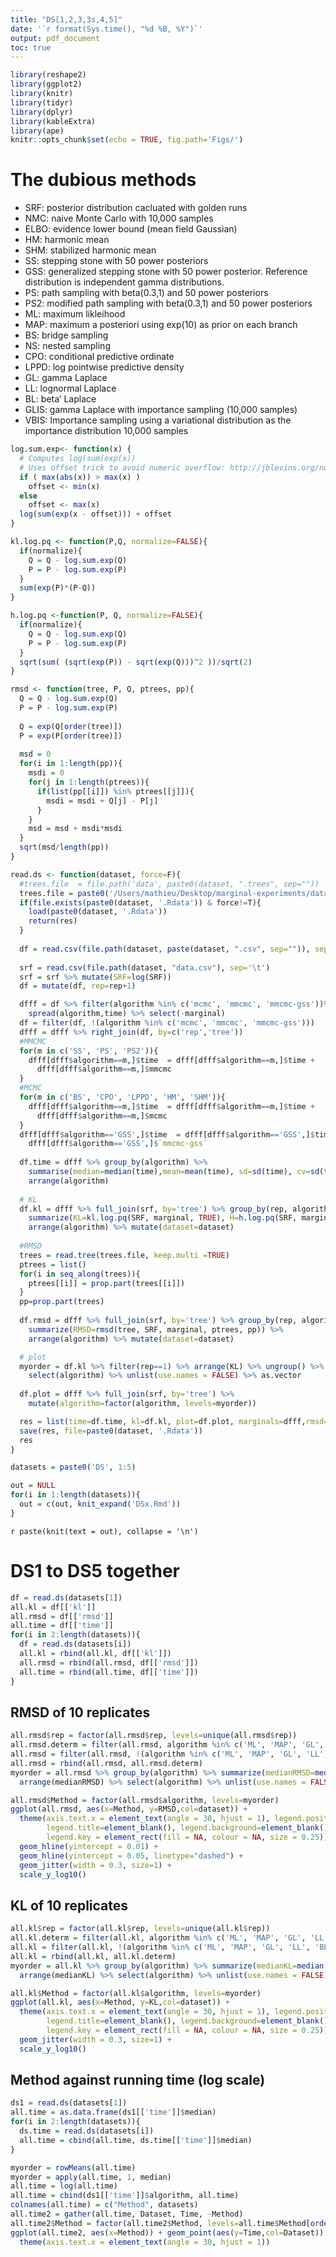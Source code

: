 ```yaml
---
title: "DS[1,2,3,3s,4,5]"
date: '`r format(Sys.time(), "%d %B, %Y")`'
output: pdf_document
toc: true
---
```


```r
library(reshape2)
library(ggplot2)
library(knitr)
library(tidyr)
library(dplyr)
library(kableExtra)
library(ape)
knitr::opts_chunk$set(echo = TRUE, fig.path='Figs/')
```
\newpage

# The dubious methods

- SRF: posterior distribution cacluated with golden runs
- NMC: naive Monte Carlo with 10,000 samples
- ELBO: evidence lower bound (mean field Gaussian)
- HM: harmonic mean
- SHM: stabilized harmonic mean
- SS: stepping stone with 50 power posteriors
- GSS: generalized stepping stone with 50 power posterior. Reference distribution is independent gamma distributions.
- PS: path sampling with beta(0.3,1) and 50 power posteriors
- PS2: modified path sampling with beta(0.3,1) and 50 power posteriors
- ML: maximum likleihood
- MAP: maximum a posteriori using exp(10) as prior on each branch
- BS: bridge sampling
- NS: nested sampling
- CPO: conditional predictive ordinate
- LPPD: log pointwise predictive density
- GL: gamma Laplace
- LL: lognormal Laplace
- BL: beta' Laplace
- GLIS: gamma Laplace with importance sampling (10,000 samples)
- VBIS: Importance sampling using a variational distribution as the importance distribution 10,000 samples

```r
log.sum.exp<- function(x) {
  # Computes log(sum(exp(x))
  # Uses offset trick to avoid numeric overflow: http://jblevins.org/notes/log-sum-exp
  if ( max(abs(x)) > max(x) )
    offset <- min(x)
  else
    offset <- max(x)
  log(sum(exp(x - offset))) + offset
}

kl.log.pq <- function(P,Q, normalize=FALSE){
  if(normalize){
    Q = Q - log.sum.exp(Q)
    P = P - log.sum.exp(P)
  }
  sum(exp(P)*(P-Q))
}

h.log.pq <-function(P, Q, normalize=FALSE){
  if(normalize){
    Q = Q - log.sum.exp(Q)
    P = P - log.sum.exp(P)
  }
  sqrt(sum( (sqrt(exp(P)) - sqrt(exp(Q)))^2 ))/sqrt(2)
}

rmsd <- function(tree, P, Q, ptrees, pp){
  Q = Q - log.sum.exp(Q)
  P = P - log.sum.exp(P)
  
  Q = exp(Q[order(tree)])
  P = exp(P[order(tree)])
  
  msd = 0
  for(i in 1:length(pp)){
    msdi = 0
    for(j in 1:length(ptrees)){
      if(list(pp[[i]]) %in% ptrees[[j]]){
        msdi = msdi + Q[j] - P[j]
      }
    }
    msd = msd + msdi*msdi
  }
  sqrt(msd/length(pp))
}

read.ds <- function(dataset, force=F){
  #trees.file  = file.path('data', paste0(dataset, ".trees", sep=""))
  trees.file = paste0('/Users/mathieu/Desktop/marginal-experiments/data/JC_no_gamma_credible_set_ds', substr(dataset, nchar(dataset), nchar(dataset)))
  if(file.exists(paste0(dataset, '.Rdata')) & force!=T){
    load(paste0(dataset, '.Rdata'))
    return(res)
  }
  
  df = read.csv(file.path(dataset, paste(dataset, ".csv", sep="")), sep='\t')
  
  srf = read.csv(file.path(dataset, "data.csv"), sep='\t')
  srf = srf %>% mutate(SRF=log(SRF))
  df = mutate(df, rep=rep+1)

  dfff = df %>% filter(algorithm %in% c('mcmc', 'mmcmc', 'mmcmc-gss'))%>%
    spread(algorithm,time) %>% select(-marginal)
  df = filter(df, !(algorithm %in% c('mcmc', 'mmcmc', 'mmcmc-gss')))
  dfff = dfff %>% right_join(df, by=c('rep','tree'))
  #MMCMC
  for(m in c('SS', 'PS', 'PS2')){
    dfff[dfff$algorithm==m,]$time  = dfff[dfff$algorithm==m,]$time + 
      dfff[dfff$algorithm==m,]$mmcmc
  }
  #MCMC
  for(m in c('BS', 'CPO', 'LPPD', 'HM', 'SHM')){
    dfff[dfff$algorithm==m,]$time  = dfff[dfff$algorithm==m,]$time + 
      dfff[dfff$algorithm==m,]$mcmc
  }
  dfff[dfff$algorithm=='GSS',]$time  = dfff[dfff$algorithm=='GSS',]$time +
    dfff[dfff$algorithm=='GSS',]$`mmcmc-gss`
  
  df.time = dfff %>% group_by(algorithm) %>% 
    summarise(median=median(time),mean=mean(time), sd=sd(time), cv=sd(time)/mean(time)) %>%
    arrange(algorithm)
  
  # KL
  df.kl = dfff %>% full_join(srf, by='tree') %>% group_by(rep, algorithm) %>%
    summarize(KL=kl.log.pq(SRF, marginal, TRUE), H=h.log.pq(SRF, marginal, TRUE)) %>%
    arrange(algorithm) %>% mutate(dataset=dataset)
  
  #RMSD
  trees = read.tree(trees.file, keep.multi =TRUE)
  ptrees = list()
  for(i in seq_along(trees)){
    ptrees[[i]] = prop.part(trees[[i]])
  }
  pp=prop.part(trees)
  
  df.rmsd = dfff %>% full_join(srf, by='tree') %>% group_by(rep, algorithm) %>%
    summarize(RMSD=rmsd(tree, SRF, marginal, ptrees, pp)) %>%
    arrange(algorithm) %>% mutate(dataset=dataset)

  # plot
  myorder = df.kl %>% filter(rep==1) %>% arrange(KL) %>% ungroup() %>%
    select(algorithm) %>% unlist(use.names = FALSE) %>% as.vector
  
  df.plot = dfff %>% full_join(srf, by='tree') %>% 
    mutate(algorithm=factor(algorithm, levels=myorder))

  res = list(time=df.time, kl=df.kl, plot=df.plot, marginals=dfff,rmsd=df.rmsd)
  save(res, file=paste0(dataset, '.Rdata'))
  res
}

datasets = paste0('DS', 1:5)
```

```r
out = NULL
for(i in 1:length(datasets)){
  out = c(out, knit_expand('DSx.Rmd'))
}
```

`r paste(knit(text = out), collapse = '\n')`

\newpage

# DS1 to DS5 together

```r
df = read.ds(datasets[1])
all.kl = df[['kl']]
all.rmsd = df[['rmsd']]
all.time = df[['time']]
for(i in 2:length(datasets)){
  df = read.ds(datasets[i])
  all.kl = rbind(all.kl, df[['kl']])
  all.rmsd = rbind(all.rmsd, df[['rmsd']])
  all.time = rbind(all.time, df[['time']])
}
```

\newpage

## RMSD of 10 replicates
```r
all.rmsd$rep = factor(all.rmsd$rep, levels=unique(all.rmsd$rep))
all.rmsd.determ = filter(all.rmsd, algorithm %in% c('ML', 'MAP', 'GL', 'LL', 'BL') & rep==1)
all.rmsd = filter(all.rmsd, !(algorithm %in% c('ML', 'MAP', 'GL', 'LL', 'BL')))
all.rmsd = rbind(all.rmsd, all.rmsd.determ)
myorder = all.rmsd %>% group_by(algorithm) %>% summarize(medianRMSD=median(RMSD)) %>%
  arrange(medianRMSD) %>% select(algorithm) %>% unlist(use.names = FALSE) %>% as.vector

all.rmsd$Method = factor(all.rmsd$algorithm, levels=myorder)
ggplot(all.rmsd, aes(x=Method, y=RMSD,col=dataset)) +
  theme(axis.text.x = element_text(angle = 30, hjust = 1), legend.position = c(0.9, 0.2), 
        legend.title=element_blank(), legend.background=element_blank(),
        legend.key = element_rect(fill = NA, colour = NA, size = 0.25)) +
  geom_hline(yintercept = 0.01) +
  geom_hline(yintercept = 0.05, linetype="dashed") +
  geom_jitter(width = 0.3, size=1) +
  scale_y_log10()
```

\newpage

## KL of 10 replicates
```r
all.kl$rep = factor(all.kl$rep, levels=unique(all.kl$rep))
all.kl.determ = filter(all.kl, algorithm %in% c('ML', 'MAP', 'GL', 'LL', 'BL') & rep==1)
all.kl = filter(all.kl, !(algorithm %in% c('ML', 'MAP', 'GL', 'LL', 'BL')))
all.kl = rbind(all.kl, all.kl.determ)
myorder = all.kl %>% group_by(algorithm) %>% summarize(medianKL=median(KL)) %>%
  arrange(medianKL) %>% select(algorithm) %>% unlist(use.names = FALSE) %>% as.vector

all.kl$Method = factor(all.kl$algorithm, levels=myorder)
ggplot(all.kl, aes(x=Method, y=KL,col=dataset)) +
  theme(axis.text.x = element_text(angle = 30, hjust = 1), legend.position = c(0.9, 0.2), 
        legend.title=element_blank(), legend.background=element_blank(),
        legend.key = element_rect(fill = NA, colour = NA, size = 0.25)) +
  geom_jitter(width = 0.3, size=1) +
  scale_y_log10()
```

\newpage

## Method against running time (log scale)
```r
ds1 = read.ds(datasets[1])
all.time = as.data.frame(ds1[['time']]$median)
for(i in 2:length(datasets)){
  ds.time = read.ds(datasets[i])
  all.time = cbind(all.time, ds.time[['time']]$median)
}

myorder = rowMeans(all.time)
myorder = apply(all.time, 1, median)
all.time = log(all.time)
all.time = cbind(ds1[['time']]$algorithm, all.time)
colnames(all.time) = c("Method", datasets)
all.time2 = gather(all.time, Dataset, Time, -Method)
all.time2$Method = factor(all.time2$Method, levels=all.time$Method[order(myorder,decreasing=T)])
ggplot(all.time2, aes(x=Method)) + geom_point(aes(y=Time,col=Dataset)) +
  theme(axis.text.x = element_text(angle = 30, hjust = 1))
```
